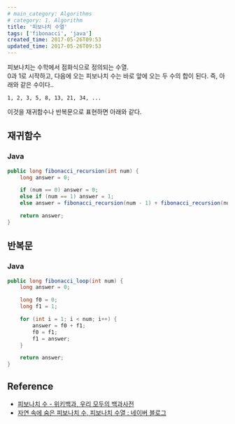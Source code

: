 ```yaml
---
# main_category: Algorithms
# category: 1. Algorithm
title: '피보나치 수열'
tags: ['fibonacci', 'java']
created_time: 2017-05-26T09:53
updated_time: 2017-05-26T09:53
---
```


피보나치는 수학에서 점화식으로 정의되는 수열.  
0과 1로 시작하고, 다음에 오는 피보나치 수는 바로 앞에 오는 두 수의 합이 된다.
즉, 아래와 같은 수이다..

```
1, 2, 3, 5, 8, 13, 21, 34, ...
```

이것을 재귀함수나 반복문으로 표현하면 아래와 같다.

## 재귀함수

### Java

```java
public long fibonacci_recursion(int num) {
    long answer = 0;

    if (num == 0) answer = 0;
    else if (num == 1) answer = 1;
    else answer = fibonacci_recursion(num - 1) + fibonacci_recursion(num - 2);

    return answer;
}
```

## 반복문

### Java

```java
public long fibonacci_loop(int num) {
    long answer = 0;

    long f0 = 0;
    long f1 = 1;

    for (int i = 1; i < num; i++) {
        answer = f0 + f1;
        f0 = f1;
        f1 = answer;
    }

    return answer;
}
```

## Reference

- [피보나치 수 - 위키백과, 우리 모두의 백과사전](https://ko.wikipedia.org/wiki/%ED%94%BC%EB%B3%B4%EB%82%98%EC%B9%98_%EC%88%98)
- [자연 속에 숨은 피보나치 수, 피보나치 수열 : 네이버 블로그](http://blog.naver.com/PostView.nhn?blogId=forfriend5&logNo=220472225501)
